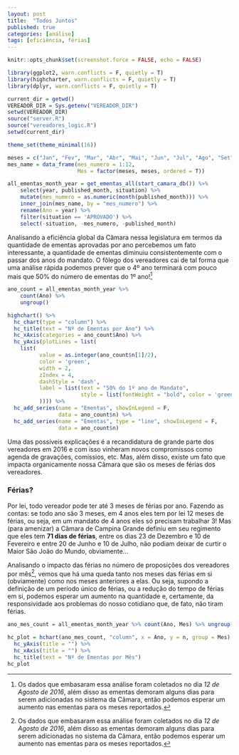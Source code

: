 ```yaml
---
layout: post
title:  "Todos Juntos"
published: true
categories: [análise]
tags: [eficiência, férias]
---
```


```r
knitr::opts_chunk$set(screenshot.force = FALSE, echo = FALSE) 

library(ggplot2, warn.conflicts = F, quietly = T)
library(highcharter, warn.conflicts = F, quietly = T)
library(dplyr, warn.conflicts = F, quietly = T)

current_dir = getwd()
VEREADOR_DIR = Sys.getenv("VEREADOR_DIR")
setwd(VEREADOR_DIR)
source("server.R")
source("vereadores_logic.R")
setwd(current_dir)

theme_set(theme_minimal(16))

meses = c("Jan", "Fev", "Mar", "Abr", "Mai", "Jun", "Jul", "Ago", "Set", "Out", "Nov", "Dez")
mes_name = data_frame(mes_numero = 1:12, 
                      Mes = factor(meses, meses, ordered = T))

all_ementas_month_year = get_ementas_all(start_camara_db()) %>%
    select(year, published_month, situation) %>%
    mutate(mes_numero = as.numeric(month(published_month))) %>% 
    inner_join(mes_name, by = "mes_numero") %>%
    rename(Ano = year) %>%
    filter(situation == 'APROVADO') %>% 
    select(-situation, -mes_numero, -published_month)

```

Analisando a eficiência global da Câmara nessa legislatura em termos da quantidade de ementas aprovadas por ano percebemos um fato interessante, a quantidade de ementas diminuiu consistentemente com o passar dos anos do mandato. O fôlego dos vereadores cai de tal forma que uma análise rápida podemos prever que o 4º ano terminará com pouco mais que 50% do número de ementas do 1º ano![^footnote-dia-coleta]

```r

ano_count = all_ementas_month_year %>% 
    count(Ano) %>% 
    ungroup()

highchart() %>% 
  hc_chart(type = "column") %>% 
  hc_title(text = "Nº de Ementas por Ano") %>% 
  hc_xAxis(categories = ano_count$Ano) %>% 
  hc_yAxis(plotLines = list(
    list(
          value = as.integer(ano_count$n[1]/2),
          color = 'green',
          width = 2,
          zIndex = 4,
          dashStyle = 'dash',
          label = list(text = "50% do 1º ano de Mandato", 
                       style = list(fontWeight = "bold", color = 'green')
          )))) %>% 
  hc_add_series(name = "Ementas", showInLegend = F, 
                data = ano_count$n) %>% 
  hc_add_series(name = "Ementas", type = "line", showInLegend = F, 
                data = ano_count$n)

```

Uma das possíveis explicações é a recandidatura de grande parte dos vereadores em 2016 e com isso vinheram novos compromissos como agenda de gravações, comíssios, etc. Mas, além disso, existe um fato que impacta organicamente nossa Câmara que são os meses de férias dos vereadores.

### Férias?
Por lei, todo vereador pode ter até 3 meses de férias por ano. Fazendo as contas: se todo ano são 3 meses, em 4 anos eles tem por lei 12 meses de férias, ou seja, em um mandato de 4 anos eles só precisam trabalhar 3! Mas (para amenizar) a Câmara de Campina Grande definiu em seu regimento que eles tem **71 dias de férias**, entre os dias 23 de Dezembro e 10 de Fevereiro e entre 20 de Junho e 10 de Julho, não podiam deixar de curtir o Maior São João do Mundo, obviamente...

Analisando o impacto das férias no número de proposições dos vereadores por mês[^footnote-dia-coleta], vemos que há uma queda tanto nos meses das férias em si (obviamente) como nos meses anteriores a elas. Ou seja, supondo a definição de um período único de férias, ou a redução do tempo de férias em si, podemos esperar um aumento na quantidade e, certamente, da responsividade aos problemas do nosso cotidiano que, de fato, não tiram férias.

```r
ano_mes_count = all_ementas_month_year %>% count(Ano, Mes) %>% ungroup()

hc_plot = hchart(ano_mes_count, "column", x = Ano, y = n, group = Mes) %>% 
  hc_yAxis(title = "") %>% 
  hc_xAxis(title = "") %>% 
  hc_title(text = "Nº de Ementas por Mês")
hc_plot
```

[^footnote-dia-coleta]: Os dados que embasaram essa análise foram coletados no dia *12 de Agosto de 2016*, além disso as ementas demoram alguns dias para serem adicionadas no sistema da Câmara, então podemos esperar um aumento nas ementas para os meses reportados.
